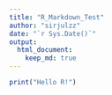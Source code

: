 ```yaml
---
title: "R_Markdown_Test"
author: "sirjulzz"
date: "`r Sys.Date()`"
output: 
  html_document:
    keep_md: true
---
```

```r
print("Hello R!")
```

